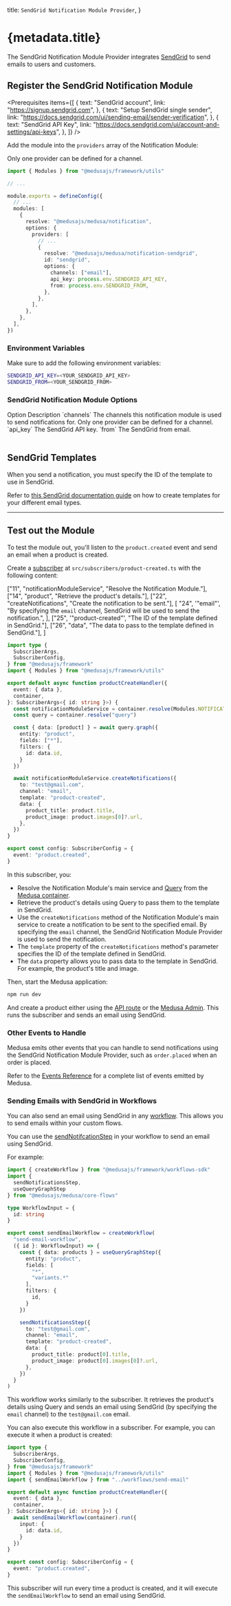 
  title: `SendGrid Notification Module Provider`,
}

# {metadata.title}

The SendGrid Notification Module Provider integrates [SendGrid](https://sendgrid.com) to send emails to users and customers.

## Register the SendGrid Notification Module

<Prerequisites
  items={[
    {
      text: "SendGrid account",
      link: "https://signup.sendgrid.com",
    },
    {
      text: "Setup SendGrid single sender",
      link: "https://docs.sendgrid.com/ui/sending-email/sender-verification",
    },
    {
      text: "SendGrid API Key",
      link: "https://docs.sendgrid.com/ui/account-and-settings/api-keys",
    },
  ]}
/>

Add the module into the `providers` array of the Notification Module:

<Note>

Only one provider can be defined for a channel.

</Note>

```ts title="medusa-config.ts"
import { Modules } from "@medusajs/framework/utils"

// ...

module.exports = defineConfig({
  // ...
  modules: [
    {
      resolve: "@medusajs/medusa/notification",
      options: {
        providers: [
          // ...
          {
            resolve: "@medusajs/medusa/notification-sendgrid",
            id: "sendgrid",
            options: {
              channels: ["email"],
              api_key: process.env.SENDGRID_API_KEY,
              from: process.env.SENDGRID_FROM,
            },
          },
        ],
      },
    },
  ],
})
```

### Environment Variables

Make sure to add the following environment variables:

```bash
SENDGRID_API_KEY=<YOUR_SENDGRID_API_KEY>
SENDGRID_FROM=<YOUR_SENDGRID_FROM>
```

### SendGrid Notification Module Options

<Table>
  <Table.Header>
    <Table.Row>
      <Table.HeaderCell>Option</Table.HeaderCell>
      <Table.HeaderCell>Description</Table.HeaderCell>
    </Table.Row>
  </Table.Header>
  <Table.Body>
    <Table.Row>
      <Table.Cell>`channels`</Table.Cell>
      <Table.Cell>
        The channels this notification module is used to send notifications for.
        Only one provider can be defined for a channel.
      </Table.Cell>
    </Table.Row>
    <Table.Row>
      <Table.Cell>`api_key`</Table.Cell>
      <Table.Cell>The SendGrid API key.</Table.Cell>
    </Table.Row>
    <Table.Row>
      <Table.Cell>`from`</Table.Cell>
      <Table.Cell>The SendGrid from email.</Table.Cell>
    </Table.Row>
  </Table.Body>
</Table>

## SendGrid Templates

When you send a notification, you must specify the ID of the template to use in SendGrid.

Refer to [this SendGrid documentation guide](https://docs.sendgrid.com/ui/sending-email/how-to-send-an-email-with-dynamic-templates) on how to create templates for your different email types.

---

## Test out the Module

To test the module out, you'll listen to the `product.created` event and send an email when a product is created.

Create a [subscriber](!docs!/learn/fundamentals/events-and-subscribers) at `src/subscribers/product-created.ts` with the following content:

  ["11", "notificationModuleService", "Resolve the Notification Module."],
  ["14", "product", "Retrieve the product's details."],
  ["22", "createNotifications", "Create the notification to be sent."],
  [
    "24",
    '"email"',
    "By specifying the `email` channel, SendGrid will be used to send the notification.",
  ],
  ["25", '"product-created"', "The ID of the template defined in SendGrid."],
  ["26", "data", "The data to pass to the template defined in SendGrid."],
]

```ts title="src/subscribers/product-created.ts" highlights={highlights} collapsibleLines="1-7" expandButtonLabel="Show Imports"
import type {
  SubscriberArgs,
  SubscriberConfig,
} from "@medusajs/framework"
import { Modules } from "@medusajs/framework/utils"

export default async function productCreateHandler({
  event: { data },
  container,
}: SubscriberArgs<{ id: string }>) {
  const notificationModuleService = container.resolve(Modules.NOTIFICATION)
  const query = container.resolve("query")

  const { data: [product] } = await query.graph({
    entity: "product",
    fields: ["*"],
    filters: {
      id: data.id,
    }
  })

  await notificationModuleService.createNotifications({
    to: "test@gmail.com",
    channel: "email",
    template: "product-created",
    data: {
      product_title: product.title,
      product_image: product.images[0]?.url,
    },
  })
}

export const config: SubscriberConfig = {
  event: "product.created",
}
```

In this subscriber, you:

- Resolve the Notification Module's main service and [Query](!docs!/learn/fundamentals/module-links/query) from the [Medusa container](!docs!/learn/fundamentals/medusa-container).
- Retrieve the product's details using Query to pass them to the template in SendGrid.
- Use the `createNotifications` method of the Notification Module's main service to create a notification to be sent to the specified email. By specifying the `email` channel, the SendGrid Notification Module Provider is used to send the notification.
- The `template` property of the `createNotifications` method's parameter specifies the ID of the template defined in SendGrid.
- The `data` property allows you to pass data to the template in SendGrid. For example, the product's title and image.

Then, start the Medusa application:

```bash npm2yarn
npm run dev
```

And create a product either using the [API route](!api!/admin#products_postproducts) or the [Medusa Admin](!user-guide!/products/create). This runs the subscriber and sends an email using SendGrid.

### Other Events to Handle

Medusa emits other events that you can handle to send notifications using the SendGrid Notification Module Provider, such as `order.placed` when an order is placed.

Refer to the [Events Reference](/references/events) for a complete list of events emitted by Medusa.

### Sending Emails with SendGrid in Workflows

You can also send an email using SendGrid in any [workflow](!docs!/learn/fundamentals/workflows). This allows you to send emails within your custom flows.

You can use the [sendNotifcationStep](!resources!/references/medusa-workflows/steps/sendNotificationsStep) in your workflow to send an email using SendGrid.

For example:

```ts title="src/workflows/send-email.ts"
import { createWorkflow } from "@medusajs/framework/workflows-sdk"
import { 
  sendNotificationsStep, 
  useQueryGraphStep
} from "@medusajs/medusa/core-flows"

type WorkflowInput = {
  id: string
}

export const sendEmailWorkflow = createWorkflow(
  "send-email-workflow",
  ({ id }: WorkflowInput) => {
    const { data: products } = useQueryGraphStep({
      entity: "product",
      fields: [
        "*",
        "variants.*"
      ],
      filters: {
        id,
      }
    })

    sendNotificationsStep({
      to: "test@gmail.com",
      channel: "email",
      template: "product-created",
      data: {
        product_title: product[0].title,
        product_image: product[0].images[0]?.url,
      },
    })
  }
)
```

This workflow works similarly to the subscriber. It retrieves the product's details using Query and sends an email using SendGrid (by specifying the `email` channel) to the `test@gmail.com` email.

You can also execute this workflow in a subscriber. For example, you can execute it when a product is created:

```ts title="src/subscribers/product-created.ts"
import type {
  SubscriberArgs,
  SubscriberConfig,
} from "@medusajs/framework"
import { Modules } from "@medusajs/framework/utils"
import { sendEmailWorkflow } from "../workflows/send-email"

export default async function productCreateHandler({
  event: { data },
  container,
}: SubscriberArgs<{ id: string }>) {
  await sendEmailWorkflow(container).run({
    input: {
      id: data.id,
    }
  })
}

export const config: SubscriberConfig = {
  event: "product.created",
}
```

This subscriber will run every time a product is created, and it will execute the `sendEmailWorkflow` to send an email using SendGrid.
